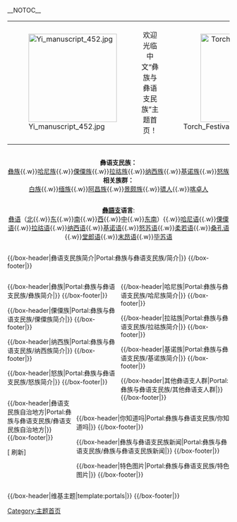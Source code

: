 <!-- 這個主題使用這個語法建立： subst:box portal skeleton| topic={{{topic}}}|  -->
__NOTOC__
{{browsebar}}
</div>

{| width="100%" align="center" border="0" cellpadding="4" cellspacing="4" style="border: 3px solid #000000; background-color: #FFFFFF"
|-
|[[File:Yi_manuscript_452.jpg‎|200px]]
| align="center" |
<div style="text-align: center;"><p style="margin: 0 0 0 3%; font-size: 200%; line-height: 1.5;">欢迎光临中文“彝族与彝语支民族”主题首页！</p>
<div align="center">
| align="right" |
[[File:Torch_Festival_in_Eshan_01.jpg|200px]]
|}


<div style="float:left; width:100%;">
{{portal:彝族与彝语支民族/box-header|彝语支民族列表|portal:彝族与彝语支民族/民族列表}}
<div style="text-align: center;"><p style="font-size: 150%; align=center">'''彝语支民族：'''</br>[[彝族|彝族]]{{.w}}[[哈尼族|哈尼族]]{{.w}}[[傈僳族|傈僳族]]{{.w}}[[拉祜族|拉祜族]]{{.w}}[[纳西族|纳西族]]{{.w}}[[基诺族|基诺族]]{{.w}}[[怒族|怒族]]</br>'''相关族群：'''</br>[[白族|白族]]{{.w}}[[缅族|缅族]]{{.w}}[[阿昌族|阿昌族]]{{.w}}[[景颇族|景颇族]]{{.w}}[[骠人|骠人]]{{.w}}[[喀卓人|喀卓人]]</p>
{{portal:彝族与彝语支民族/box-footer|}}
</div>
</div>

<div style="float:left; width:100%;">
{{portal:彝族与彝语支民族/box-header|彝语支语言列表|portal:彝族与彝语支民族/语言列表}}
<div style="text-align: center;"><p style="font-size: 150%; align=center">'''[[彝語支|彝語支]]语言''':</br>[[彝语|彝语]]（[[彝语北部方言|北]]{{.w}}[[彝语东部方言|东]]{{.w}}[[彝语南部方言|南]]{{.w}}[[彝语西部方言|西]]{{.w}}[[彝语中部方言|中]]{{.w}}[[彝语东南部方言|东南]]）{{.w}}[[哈尼语|哈尼语]]{{.w}}[[傈僳语|傈僳语]]{{.w}}[[拉祜语|拉祜语]]{{.w}}[[纳西语|纳西语]]{{.w}}[[基诺语|基诺语]]{{.w}}[[怒苏语|怒苏语]]{{.w}}[[柔若语|柔若语]]{{.w}}[[桑孔语|桑孔语]]{{.w}}[[堂郎语|堂郎语]]{{.w}}[[末昂语|末昂语]]{{.w}}[[毕苏语|毕苏语]]</p>
{{portal:彝族与彝语支民族/box-footer|}}
</div>
</div>

<div style="float:left; width:100%;">
{{/box-header|彝语支民族简介|Portal:彝族与彝语支民族/简介|}}
{{Portal:彝族与彝语支民族/简介}}
{{/box-footer|}}
</div>

<div style="float:left; width:49%;">

{{/box-header|彝族|Portal:彝族与彝语支民族/彝族简介|}}
{{Portal:彝族与彝语支民族/彝族简介}}
{{/box-footer|}}

{{/box-header|傈僳族|Portal:彝族与彝语支民族/傈僳族简介|}}
{{Portal:彝族与彝语支民族/傈僳族简介}}
{{/box-footer|}}

{{/box-header|纳西族|Portal:彝族与彝语支民族/纳西族简介|}}
{{Portal:彝族与彝语支民族/纳西族简介}}
{{/box-footer|}}

{{/box-header|怒族|Portal:彝族与彝语支民族/怒族简介|}}
{{Portal:彝族与彝语支民族/怒族简介}}
{{/box-footer|}}

</div>

<div style="float:right; width:49%;">

{{/box-header|哈尼族|Portal:彝族与彝语支民族/哈尼族简介|}}
{{Portal:彝族与彝语支民族/哈尼族简介}}
{{/box-footer|}}

{{/box-header|拉祜族|Portal:彝族与彝语支民族/拉祜族简介|}}
{{Portal:彝族与彝语支民族/拉祜族简介}}
{{/box-footer|}}

{{/box-header|基诺族|Portal:彝族与彝语支民族/基诺族简介|}}
{{Portal:彝族与彝语支民族/基诺族简介}}
{{/box-footer|}}

{{/box-header|其他彝语支人群|Portal:彝族与彝语支民族/其他彝语支人群|}}
{{Portal:彝族与彝语支民族/其他彝语支人群}}
{{/box-footer|}}

</div>

<div style="float:left; width:30%;"> <!-- This width add to the the margin below to equal 100%-->

{{/box-header|彝语支民族自治地方|Portal:彝族与彝语支民族/彝语支民族自治地方|}}
{{Portal:彝族与彝语支民族/彝语支民族自治地方}}
{{/box-footer|}}

[{{fullurl:Portal:彝族与彝语支民族|action=purge}} 刷新]

</div>

<div style="float:right; width:69%"> <!-- This margin should be right of the above -->

{{/box-header|你知道吗|Portal:彝族与彝语支民族/你知道吗|}}
{{Portal:彝族与彝语支民族/你知道吗}}
{{/box-footer|}}

{{/box-header|彝族与彝语支民族新闻|Portal:彝族与彝语支民族/彝族与彝语支民族新闻|}}
{{Portal:彝族与彝语支民族/彝族与彝语支民族新闻}}
{{/box-footer|}}

{{/box-header|特色图片|Portal:彝族与彝语支民族/特色图片|}}
{{Portal:彝族与彝语支民族/特色图片}}
{{/box-footer|}}

</div>

<div style="float:right; width:100%">
{{/box-header|维基主题|template:portals|}}
{{portals}}
{{/box-footer|}}

[[Category:主题首页|Category:主题首页]]